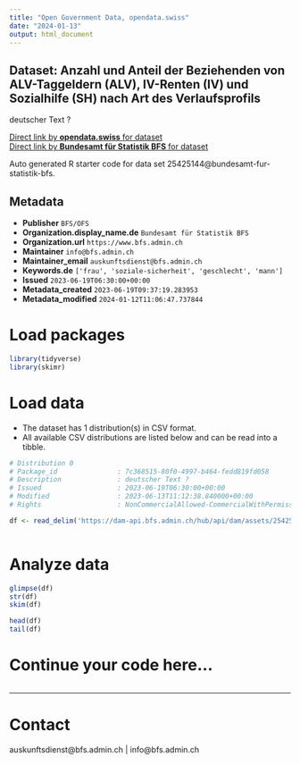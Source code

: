 ```yaml
---
title: "Open Government Data, opendata.swiss"
date: "2024-01-13"
output: html_document
---
```


## Dataset: Anzahl und Anteil der Beziehenden von ALV-Taggeldern (ALV), IV-Renten (IV) und Sozialhilfe (SH) nach Art des Verlaufsprofils

deutscher Text ?

[Direct link by **opendata.swiss** for dataset](https://opendata.swiss/de/dataset/anzahl-und-anteil-der-beziehenden-von-alv-taggeldern-alv-iv-renten-iv-und-sozialhilfe-sh-nach-a)<br>
[Direct link by **Bundesamt für Statistik BFS** for dataset](https://www.bfs.admin.ch/asset/de/ts-x-13.06.02.15)

Auto generated R starter code for data set 25425144@bundesamt-fur-statistik-bfs.

## Metadata

- **Publisher** `BFS/OFS`
- **Organization.display_name.de** `Bundesamt für Statistik BFS`
- **Organization.url** `https://www.bfs.admin.ch`
- **Maintainer** `info@bfs.admin.ch`
- **Maintainer_email** `auskunftsdienst@bfs.admin.ch`
- **Keywords.de** `['frau', 'soziale-sicherheit', 'geschlecht', 'mann']`
- **Issued** `2023-06-19T06:30:00+00:00`
- **Metadata_created** `2023-06-19T09:37:19.283953`
- **Metadata_modified** `2024-01-12T11:06:47.737844`


# Load packages

```r

library(tidyverse)
library(skimr)

```

# Load data

-   The dataset has 1 distribution(s) in CSV format.
-   All available CSV distributions are listed below and can be read into a tibble.

```r

# Distribution 0
# Package_id               : 7c368515-80f0-4997-b464-fedd819fd058
# Description              : deutscher Text ?
# Issued                   : 2023-06-19T06:30:00+00:00
# Modified                 : 2023-06-13T11:12:38.840000+00:00
# Rights                   : NonCommercialAllowed-CommercialWithPermission-ReferenceRequired

df <- read_delim('https://dam-api.bfs.admin.ch/hub/api/dam/assets/25425164/master')



```

# Analyze data

```r

glimpse(df)
str(df)
skim(df)

head(df)
tail(df)

```

# Continue your code here...

```r

```

------------------------------------------------------------------------

# Contact

auskunftsdienst@bfs.admin.ch | info@bfs.admin.ch
